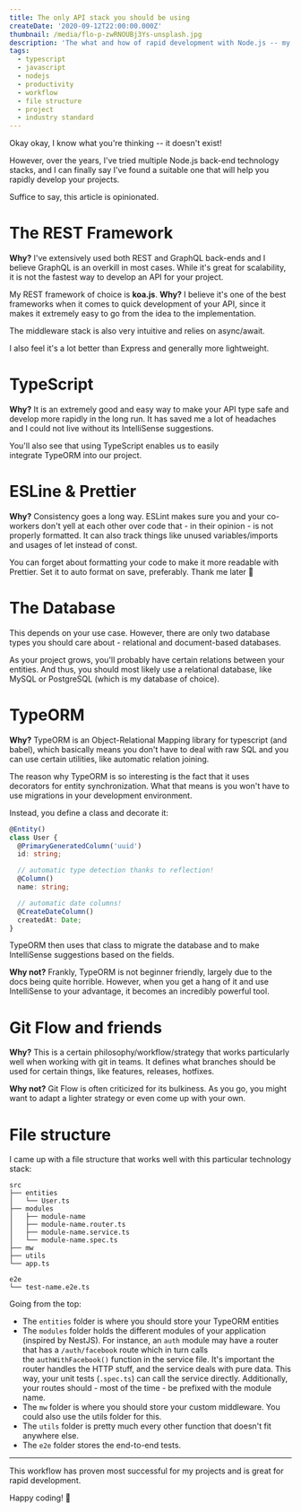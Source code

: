 ```yaml
---
title: The only API stack you should be using
createDate: '2020-09-12T22:00:00.000Z'
thumbnail: /media/flo-p-zwRNOUBj3Ys-unsplash.jpg
description: 'The what and how of rapid development with Node.js -- my opinion on the best tech stack and workflow for you to use for your next project.'
tags:
  - typescript
  - javascript
  - nodejs
  - productivity
  - workflow
  - file structure
  - project
  - industry standard
---
```


Okay okay, I know what you're thinking -- it doesn't exist!

However, over the years, I've tried multiple Node.js back-end technology stacks, and I can finally say I've found a suitable one that will help you rapidly develop your projects.

Suffice to say, this article is opinionated.

# The REST Framework

**Why?** I've extensively used both REST and GraphQL back-ends and I believe GraphQL is an overkill in most cases. While it's great for scalability, it is not the fastest way to develop an API for your project.

My REST framework of choice is **koa.js**.
**Why?** I believe it's one of the best frameworks when it comes to quick development of your API, since it makes it extremely easy to go from the idea to the implementation.

The middleware stack is also very intuitive and relies on async/await.

I also feel it's a lot better than Express and generally more lightweight.

# TypeScript

**Why?** It is an extremely good and easy way to make your API type safe and develop more rapidly in the long run. It has saved me a lot of headaches and I could not live without its IntelliSense suggestions.

You'll also see that using TypeScript enables us to easily integrate TypeORM into our project.

# ESLine & Prettier

**Why?** Consistency goes a long way. ESLint makes sure you and your co-workers don't yell at each other over code that - in their opinion - is not properly formatted. It can also track things like unused variables/imports and usages of let instead of const.

You can forget about formatting your code to make it more readable with Prettier. Set it to auto format on save, preferably. Thank me later 🙂

# The Database

This depends on your use case. However, there are only two database types you should care about - relational and document-based databases.

As your project grows, you'll probably have certain relations between your entities. And thus, you should most likely use a relational database, like MySQL or PostgreSQL (which is my database of choice).

# TypeORM

**Why?** TypeORM is an Object-Relational Mapping library for typescript (and babel), which basically means you don't have to deal with raw SQL and you can use certain utilities, like automatic relation joining.

The reason why TypeORM is so interesting is the fact that it uses decorators for entity synchronization. What that means is you won't have to use migrations in your development environment.

Instead, you define a class and decorate it:

```ts
@Entity()
class User {
  @PrimaryGeneratedColumn('uuid')
  id: string;

  // automatic type detection thanks to reflection!
  @Column()
  name: string;

  // automatic date columns!
  @CreateDateColumn()
  createdAt: Date;
}
```

TypeORM then uses that class to migrate the database and to make IntelliSense suggestions based on the fields.

**Why not?** Frankly, TypeORM is not beginner friendly, largely due to the docs being quite horrible. However, when you get a hang of it and use IntelliSense to your advantage, it becomes an incredibly powerful tool.

# Git Flow and friends

**Why?** This is a certain philosophy/workflow/strategy that works particularly well when working with git in teams. It defines what branches should be used for certain things, like features, releases, hotfixes.

**Why not?** Git Flow is often criticized for its bulkiness. As you go, you might want to adapt a lighter strategy or even come up with your own.

# File structure

I came up with a file structure that works well with this particular technology stack:

```text
src
├── entities
│   └── User.ts
├── modules
│   ├── module-name
│   ├── module-name.router.ts
│   ├── module-name.service.ts
│   └── module-name.spec.ts
├── mw
├── utils
└── app.ts

e2e
└── test-name.e2e.ts
```

Going from the top:

* The `entities` folder is where you should store your TypeORM entities
* The `modules` folder holds the different modules of your application (inspired by NestJS). For instance, an `auth` module may have a router that has a `/auth/facebook` route which in turn calls the `authWithFacebook()` function in the service file. It's important the router handles the HTTP stuff, and the service deals with pure data. This way, your unit tests (`.spec.ts`) can call the service directly. Additionally, your routes should - most of the time - be prefixed with the module name.
* The `mw` folder is where you should store your custom middleware. You could also use the utils folder for this.
* The `utils` folder is pretty much every other function that doesn't fit anywhere else.
* The `e2e` folder stores the end-to-end tests.

***

This workflow has proven most successful for my projects and is great for rapid development.

Happy coding! 🎉

